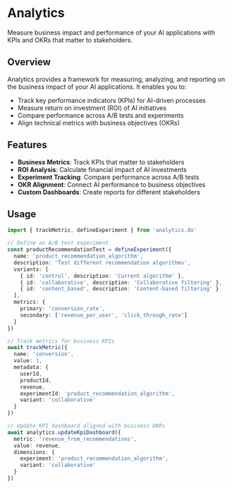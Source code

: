 # Analytics

Measure business impact and performance of your AI applications with KPIs and OKRs that matter to stakeholders.

## Overview

Analytics provides a framework for measuring, analyzing, and reporting on the business impact of your AI applications. It enables you to:

- Track key performance indicators (KPIs) for AI-driven processes
- Measure return on investment (ROI) of AI initiatives
- Compare performance across A/B tests and experiments
- Align technical metrics with business objectives (OKRs)

## Features

- **Business Metrics**: Track KPIs that matter to stakeholders
- **ROI Analysis**: Calculate financial impact of AI investments
- **Experiment Tracking**: Compare performance across A/B tests
- **OKR Alignment**: Connect AI performance to business objectives
- **Custom Dashboards**: Create reports for different stakeholders

## Usage

```typescript
import { trackMetric, defineExperiment } from 'analytics.do'

// Define an A/B test experiment
const productRecommendationTest = defineExperiment({
  name: 'product_recommendation_algorithm',
  description: 'Test different recommendation algorithms',
  variants: [
    { id: 'control', description: 'Current algorithm' },
    { id: 'collaborative', description: 'Collaborative filtering' },
    { id: 'content_based', description: 'Content-based filtering' }
  ],
  metrics: {
    primary: 'conversion_rate',
    secondary: ['revenue_per_user', 'click_through_rate']
  }
})

// Track metrics for business KPIs
await trackMetric({
  name: 'conversion',
  value: 1,
  metadata: {
    userId,
    productId,
    revenue,
    experimentId: 'product_recommendation_algorithm',
    variant: 'collaborative'
  }
})

// Update KPI dashboard aligned with business OKRs
await analytics.updateKpiDashboard({
  metric: 'revenue_from_recommendations',
  value: revenue,
  dimensions: {
    experiment: 'product_recommendation_algorithm',
    variant: 'collaborative'
  }
})
```
